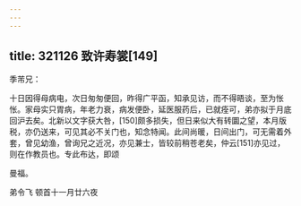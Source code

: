 ```yaml
---
---
---
```

title: 321126 致许寿裳[149]
---




季芾兄：

十日因得母病电，次日匆匆便回，昨得广平函，知承见访，而不得晤谈，至为怅怅。家母实只胃病，年老力衰，病发便卧，延医服药后，已就痊可，弟亦拟于月底回沪去矣。北新以文字获大咎，[150]颇多损失，但日来似大有转圜之望，本月版税，亦仍送来，可见其必不关门也，知念特闻。此间尚暖，日间出门，可无需着外套，曾见幼渔，曾询兄之近况，亦见兼士，皆较前稍苍老矣，仲云[151]亦见过，则在作教员也。专此布达，即颂

曼福。

弟令飞 顿首十一月廿六夜